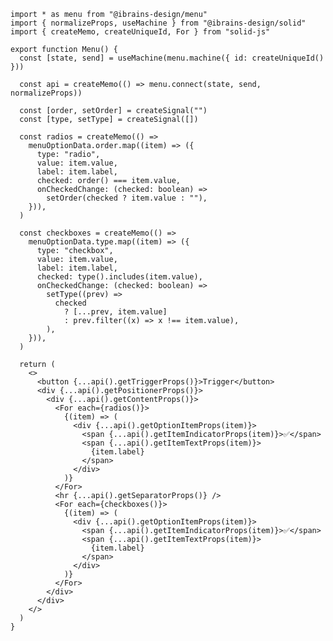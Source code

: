 ```tsx
import * as menu from "@ibrains-design/menu"
import { normalizeProps, useMachine } from "@ibrains-design/solid"
import { createMemo, createUniqueId, For } from "solid-js"

export function Menu() {
  const [state, send] = useMachine(menu.machine({ id: createUniqueId() }))

  const api = createMemo(() => menu.connect(state, send, normalizeProps))

  const [order, setOrder] = createSignal("")
  const [type, setType] = createSignal([])

  const radios = createMemo(() =>
    menuOptionData.order.map((item) => ({
      type: "radio",
      value: item.value,
      label: item.label,
      checked: order() === item.value,
      onCheckedChange: (checked: boolean) =>
        setOrder(checked ? item.value : ""),
    })),
  )

  const checkboxes = createMemo(() =>
    menuOptionData.type.map((item) => ({
      type: "checkbox",
      value: item.value,
      label: item.label,
      checked: type().includes(item.value),
      onCheckedChange: (checked: boolean) =>
        setType((prev) =>
          checked
            ? [...prev, item.value]
            : prev.filter((x) => x !== item.value),
        ),
    })),
  )

  return (
    <>
      <button {...api().getTriggerProps()}>Trigger</button>
      <div {...api().getPositionerProps()}>
        <div {...api().getContentProps()}>
          <For each={radios()}>
            {(item) => (
              <div {...api().getOptionItemProps(item)}>
                <span {...api().getItemIndicatorProps(item)}>✅</span>
                <span {...api().getItemTextProps(item)}>
                  {item.label}
                </span>
              </div>
            )}
          </For>
          <hr {...api().getSeparatorProps()} />
          <For each={checkboxes()}>
            {(item) => (
              <div {...api().getOptionItemProps(item)}>
                <span {...api().getItemIndicatorProps(item)}>✅</span>
                <span {...api().getItemTextProps(item)}>
                  {item.label}
                </span>
              </div>
            )}
          </For>
        </div>
      </div>
    </>
  )
}
```
